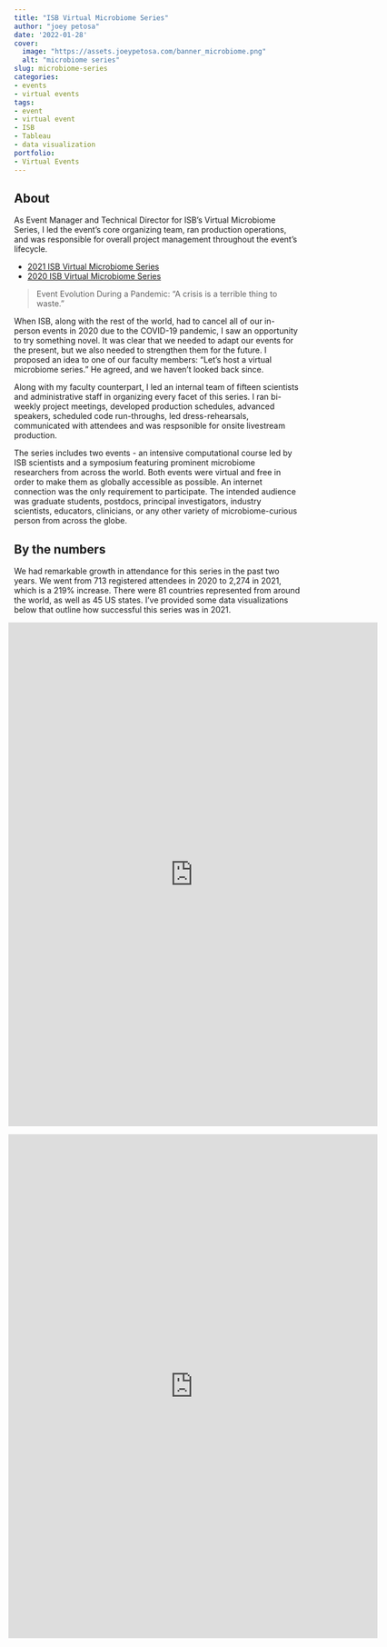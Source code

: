 ```yaml
---
title: "ISB Virtual Microbiome Series"
author: "joey petosa"
date: '2022-01-28'
cover: 
  image: "https://assets.joeypetosa.com/banner_microbiome.png"
  alt: "microbiome series"
slug: microbiome-series
categories:
- events
- virtual events
tags:
- event
- virtual event
- ISB
- Tableau
- data visualization
portfolio:
- Virtual Events
---
```



## About  
As Event Manager and Technical Director for ISB's Virtual Microbiome Series, I 
led the event's core organizing team, ran production operations, and was 
responsible for overall project management throughout the event's lifecycle.  

* [2021 ISB Virtual Microbiome Series](https://isbscience.org/microbiome2021/)  
* [2020 ISB Virtual Microbiome Series](https://isbscience.org/microbiome2020/)

>Event Evolution During a Pandemic: “A crisis is a terrible thing to waste."  

When ISB, along with the rest of the world, had to cancel all of our in-person 
events in 2020 due to the COVID-19 pandemic, I saw an opportunity to try 
something novel. It was clear that we needed to adapt our events for the present, 
but we also needed to strengthen them for the future. I proposed an idea to one 
of our faculty members: "Let's host a virtual microbiome series." He agreed, 
and we haven't looked back since.  

Along with my faculty counterpart, I led an internal team of fifteen scientists 
and administrative staff in organizing every facet of this series. I ran 
bi-weekly project meetings, developed production schedules, advanced speakers, 
scheduled code run-throughs, led dress-rehearsals, communicated with attendees 
and was respsonible for onsite livestream production. 

The series includes two events - an intensive computational course led by ISB 
scientists and a symposium featuring prominent microbiome researchers from across 
the world. Both events were virtual and free in order to make them as globally 
accessible as possible. An internet connection was the only requirement to 
participate. The intended audience was graduate students, postdocs, principal 
investigators, industry scientists, educators, clinicians, or any other variety 
of microbiome-curious person from across the globe.

## By the numbers    
We had remarkable growth in attendance for this series in the past two years. 
We went from 713 registered attendees in 2020 to 2,274 in 2021, which is a 
219% increase. There were 81 countries represented from around the world, as 
well as 45 US states. I’ve provided some data visualizations below that outline 
how successful this series was in 2021.


<div style="align: center; margin-left: -10px;"> 
  <iframe src="https://public.tableau.com/views/2021ISBVirtualMicrobiomeSeriesRegistrationMap/2021ISBVirtualMicrobiomeSeries?:language=en-US&publish=yes&:display_count=n&:origin=viz_share_link&:showVizHome=no" width="650px" height="887px" frameborder="0">
  </iframe>
</div>

<div style="align: center; margin-left: -10px;"> 
  <iframe src="https://public.tableau.com/views/2021ISBVirtualMicrobiomeSeries/2021ISBVirtualMicrobiomeSeriesRegistrationSource?:language=en-US&publish=yes&:display_count=n&:origin=viz_share_link&:showVizHome=no" width="650px" height="887px" frameborder="0">
  </iframe>
</div>


